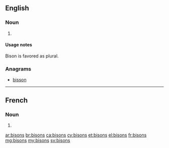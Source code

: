 ==English==

===Noun===
{{head|en}}

# {{plural of|bison}}

====Usage notes====
Bison is favored as plural.

===Anagrams===
* [[bisson#English|bisson]]

----

==French==

===Noun===
{{head|fr|g=m-p}}

# {{plural of|bison|lang=fr}}

[[ar:bisons]]
[[br:bisons]]
[[ca:bisons]]
[[cy:bisons]]
[[et:bisons]]
[[el:bisons]]
[[fr:bisons]]
[[mg:bisons]]
[[my:bisons]]
[[sv:bisons]]